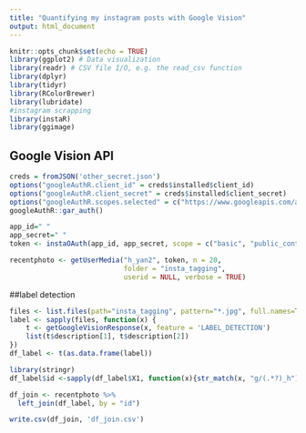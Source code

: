 ```yaml
---
title: "Quantifying my instagram posts with Google Vision"
output: html_document
---
```


```r
knitr::opts_chunk$set(echo = TRUE)
library(ggplot2) # Data visualization
library(readr) # CSV file I/O, e.g. the read_csv function
library(dplyr)
library(tidyr)
library(RColorBrewer)
library(lubridate)
#instagram scrapping
library(instaR)
library(ggimage)
```

## Google Vision API

```r
creds = fromJSON('other_secret.json')
options("googleAuthR.client_id" = creds$installed$client_id)
options("googleAuthR.client_secret" = creds$installed$client_secret)
options("googleAuthR.scopes.selected" = c("https://www.googleapis.com/auth/cloud-platform"))
googleAuthR::gar_auth()
```


```r
app_id=" "
app_secret=" "
token <- instaOAuth(app_id, app_secret, scope = c("basic", "public_content"))
```

```r
recentphoto <- getUserMedia("h_yan2", token, n = 20, 
                            folder = "insta_tagging", 
                            userid = NULL, verbose = TRUE)
```
##label detection

```r
files <- list.files(path="insta_tagging", pattern="*.jpg", full.names=T, recursive=FALSE)
label <- sapply(files, function(x) {
    t <- getGoogleVisionResponse(x, feature = 'LABEL_DETECTION')
    list(t$description[1], t$description[2])
}) 
df_label <- t(as.data.frame(label))
```


```r
library(stringr)
df_label$id <-sapply(df_label$X1, function(x){str_match(x, "g/(.*?)_h")[2]})
```


```r
df_join <- recentphoto %>%
  left_join(df_label, by = "id")
```
```r
write.csv(df_join, 'df_join.csv')
```


